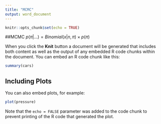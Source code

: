 ```yaml
---
title: "MCMC"
output: word_document
---
```


```r
knitr::opts_chunk$set(echo = TRUE)
```

##MCMC
$p(\pi|...)=Binomial(x|n,\pi)\times p(\pi)$



When you click the **Knit** button a document will be generated that includes both content as well as the output of any embedded R code chunks within the document. You can embed an R code chunk like this:

```r
summary(cars)
```

## Including Plots

You can also embed plots, for example:

```r
plot(pressure)
```

Note that the `echo = FALSE` parameter was added to the code chunk to prevent printing of the R code that generated the plot.
